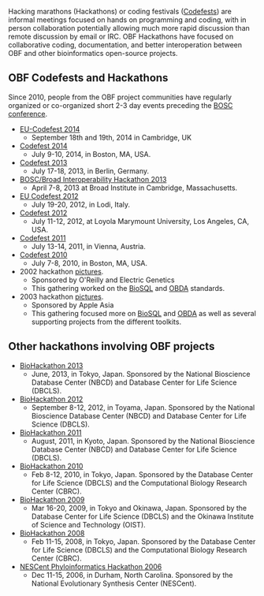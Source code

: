 Hacking marathons (Hackathons) or coding festivals ([[Codefest|Codefests]]) are informal meetings focused on hands on programming and coding, with in person collaboration potentially allowing much more rapid discussion than remote discussion by email or IRC. OBF Hackathons have focused on collaborative coding, documentation, and better interoperation between OBF and other bioinformatics open-source projects.

== OBF Codefests and Hackathons ==

Since 2010, people from the OBF project communities have regularly organized or co-organized short 2-3 day events preceding the [[BOSC|BOSC conference]].

* [[EU-Codefest 2014]]
** September 18th and 19th, 2014 in Cambridge, UK
* [[Codefest 2014]]
** July 9-10, 2014, in Boston, MA, USA.
* [[Codefest 2013]]
** July 17-18, 2013, in Berlin, Germany.
* [http://www.broadinstitute.org/events/interoperability-hackathon-2013/home BOSC/Broad Interoperability Hackathon 2013]
** April 7-8, 2013 at Broad Institute in Cambridge, Massachusetts.
* [[EU Codefest 2012]]
** July 19-20, 2012, in Lodi, Italy.
* [[Codefest 2012]]
** July 11-12, 2012, at Loyola Marymount University, Los Angeles, CA, USA.
* [[Codefest 2011]]
** July 13-14, 2011, in Vienna, Austria.
* [[Codefest 2010]]
** July 7-8, 2010, in Boston, MA, USA.
* 2002 hackathon [http://gallery.open-bio.org/gallery2/v/hackathon2002/ pictures].
** Sponsored by O'Reilly and Electric Genetics
** This gathering worked on the [[BioSQL]] and [[bp:OBDA|OBDA]] standards.
* 2003 hackathon [http://gallery.open-bio.org/gallery2/v/2003hackathon/ pictures].
** Sponsored by Apple Asia
** This gathering focused more on [[BioSQL]] and [[bp:OBDA|OBDA]] as well as several supporting projects from the different toolkits.

== Other hackathons involving OBF projects ==

* [http://2013.biohackathon.org/ BioHackathon 2013]
** June, 2013, in Tokyo, Japan. Sponsored by the National Bioscience Database Center (NBCD) and Database Center for Life Science (DBCLS).
* [http://2012.biohackathon.org/ BioHackathon 2012]
** September 8-12, 2012, in Toyama, Japan. Sponsored by the National Bioscience Database Center (NBCD) and Database Center for Life Science (DBCLS).
* [http://hackathon3.dbcls.jp/ BioHackathon 2011]
** August, 2011, in Kyoto, Japan. Sponsored by the National Bioscience Database Center (NBCD) and Database Center for Life Science (DBCLS).
* [http://hackathon3.dbcls.jp/ BioHackathon 2010]
** Feb 8-12, 2010, in Tokyo, Japan. Sponsored by the Database Center for Life Science (DBCLS) and the Computational Biology Research Center (CBRC).
* [http://hackathon2.dbcls.jp/ BioHackathon 2009]
** Mar 16-20, 2009, in Tokyo and Okinawa, Japan. Sponsored by the Database Center for Life Science (DBCLS) and the Okinawa Institute of Science and Technology (OIST).
* [http://hackathon.dbcls.jp/ BioHackathon 2008]
** Feb 11-15, 2008, in Tokyo, Japan. Sponsored by the Database Center for Life Science (DBCLS) and the Computational Biology Research Center (CBRC).
* [http://hackathon.nescent.org/Phylohackathon_1 NESCent Phyloinformatics Hackathon 2006]
** Dec 11-15, 2006, in Durham, North Carolina. Sponsored by the National Evolutionary Synthesis Center (NESCent).